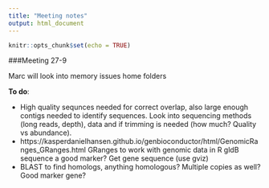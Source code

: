 ```yaml
---
title: "Meeting notes"
output: html_document
---
```


```r
knitr::opts_chunk$set(echo = TRUE)
```
###Meeting 27-9

Marc will look into memory issues home folders

**To do**:

* High quality sequnces needed for correct overlap, also large enough contigs needed to identify sequences. 
Look into sequencing methods (long reads, depth), data and if trimming is needed (how much? Quality vs abundance).
* https://kasperdanielhansen.github.io/genbioconductor/html/GenomicRanges_GRanges.html GRanges to work with genomic data in R
gldB sequence a good marker? Get gene sequence (use gviz)
* BLAST to find homologs, anything homologous? Multiple copies as well? Good marker gene?
